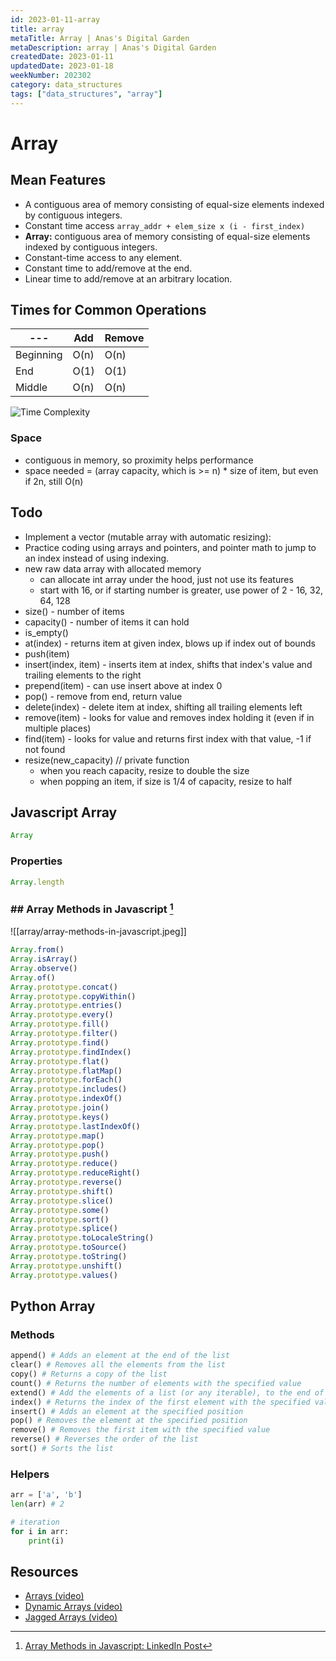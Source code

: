 ```yaml
---
id: 2023-01-11-array
title: array
metaTitle: Array | Anas's Digital Garden
metaDescription: array | Anas's Digital Garden
createdDate: 2023-01-11
updatedDate: 2023-01-18
weekNumber: 202302
category: data_structures
tags: ["data_structures", "array"]
---
```


# Array

## Mean Features

- A contiguous area of memory consisting of equal-size elements indexed by contiguous integers.
- Constant time access `array_addr + elem_size x (i - first_index)`
- **Array:** contiguous area of memory consisting of equal-size elements indexed by contiguous integers.
- Constant-time access to any element.
- Constant time to add/remove at the end.
- Linear time to add/remove at an arbitrary location.

## Times for Common Operations

| ---       | Add  | Remove |
| --------- | ---- | ------ |
| Beginning | O(n) | O(n)   |
| End       | O(1) | O(1)   |
| Middle | O(n) | O(n)   |

![Time Complexity](./array/arrays_time_complexity.png)

### Space

- contiguous in memory, so proximity helps performance
- space needed = (array capacity, which is >= n) \* size of item, but even if 2n, still O(n)

## Todo

- Implement a vector (mutable array with automatic resizing):
- Practice coding using arrays and pointers, and pointer math to jump to an index instead of using indexing.
- new raw data array with allocated memory
  - can allocate int array under the hood, just not use its features
  - start with 16, or if starting number is greater, use power of 2 - 16, 32, 64, 128
- size() - number of items
- capacity() - number of items it can hold
- is_empty()
- at(index) - returns item at given index, blows up if index out of bounds
- push(item)
- insert(index, item) - inserts item at index, shifts that index's value and trailing elements to the right
- prepend(item) - can use insert above at index 0
- pop() - remove from end, return value
- delete(index) - delete item at index, shifting all trailing elements left
- remove(item) - looks for value and removes index holding it (even if in multiple places)
- find(item) - looks for value and returns first index with that value, -1 if not found
- resize(new_capacity) // private function
  - when you reach capacity, resize to double the size
  - when popping an item, if size is 1/4 of capacity, resize to half

## Javascript Array

```javascript
Array
```

### Properties

```javascript
Array.length
```

### ## Array Methods in Javascript [^1]

![[array/array-methods-in-javascript.jpeg]]

```javascript
Array.from()
Array.isArray()
Array.observe()
Array.of()
Array.prototype.concat()
Array.prototype.copyWithin()
Array.prototype.entries()
Array.prototype.every()
Array.prototype.fill()
Array.prototype.filter()
Array.prototype.find()
Array.prototype.findIndex()
Array.prototype.flat()
Array.prototype.flatMap()
Array.prototype.forEach()
Array.prototype.includes()
Array.prototype.indexOf()
Array.prototype.join()
Array.prototype.keys()
Array.prototype.lastIndexOf()
Array.prototype.map()
Array.prototype.pop()
Array.prototype.push()
Array.prototype.reduce()
Array.prototype.reduceRight()
Array.prototype.reverse()
Array.prototype.shift()
Array.prototype.slice()
Array.prototype.some()
Array.prototype.sort()
Array.prototype.splice()
Array.prototype.toLocaleString()
Array.prototype.toSource()
Array.prototype.toString()
Array.prototype.unshift()
Array.prototype.values()
```

## Python Array

### Methods

```python
append() # Adds an element at the end of the list
clear() # Removes all the elements from the list
copy() # Returns a copy of the list
count() # Returns the number of elements with the specified value
extend() # Add the elements of a list (or any iterable), to the end of the current list
index() # Returns the index of the first element with the specified value
insert() # Adds an element at the specified position
pop() # Removes the element at the specified position
remove() # Removes the first item with the specified value
reverse() # Reverses the order of the list
sort() # Sorts the list
```

### Helpers

```python
arr = ['a', 'b']
len(arr) # 2

# iteration
for i in arr:
    print(i)
```

## Resources

- [Arrays (video)](https://www.coursera.org/learn/data-structures/lecture/OsBSF/arrays)
- [Dynamic Arrays (video)](https://www.coursera.org/learn/data-structures/lecture/EwbnV/dynamic-arrays)
- [Jagged Arrays (video)](https://www.youtube.com/watch?v=1jtrQqYpt7g)

[^1]: [Array Methods in Javascript: LinkedIn Post]( <https://www.linkedin.com/feed/update/urn:li:activity:7020322961932861440?utm_source=share&utm_medium=member_desktop>)
